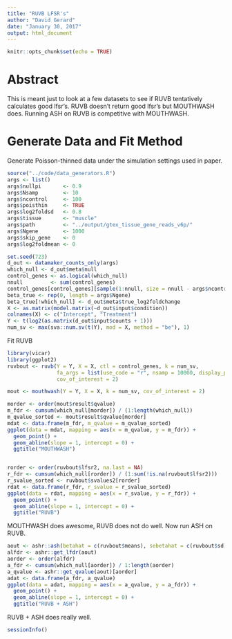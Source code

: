 ```yaml
---
title: "RUVB LFSR's"
author: "David Gerard"
date: "January 30, 2017"
output: html_document
---
```


```r
knitr::opts_chunk$set(echo = TRUE)
```


# Abstract

This is meant just to look at a few datasets to see if RUVB tentatively calculates good lfsr's. RUVB doesn't return good lfsr's but MOUTHWASH does. Running ASH on RUVB is competitive with MOUTHWASH.

# Generate Data and Fit Method

Generate Poisson-thinned data under the simulation settings used in paper.

```r
source("../code/data_generators.R")
args <- list()
args$nullpi       <- 0.9
args$Nsamp        <- 10
args$ncontrol     <- 100
args$poisthin     <- TRUE
args$log2foldsd   <- 0.8
args$tissue       <- "muscle"
args$path         <- "../output/gtex_tissue_gene_reads_v6p/"
args$Ngene        <- 1000
args$skip_gene    <- 0
args$log2foldmean <- 0

set.seed(723)
d_out <- datamaker_counts_only(args)
which_null <- d_out$meta$null
control_genes <- as.logical(which_null)
nnull         <- sum(control_genes)
control_genes[control_genes][sample(1:nnull, size = nnull - args$ncontrol)] <- FALSE
beta_true <- rep(0, length = args$Ngene)
beta_true[!which_null] <- d_out$meta$true_log2foldchange
X <- as.matrix(model.matrix(~d_out$input$condition))
colnames(X) <- c("Intercept", "Treatment")
Y <- t(log2(as.matrix(d_out$input$counts + 1)))
num_sv <- max(sva::num.sv(t(Y), mod = X, method = "be"), 1)
```

Fit RUVB

```r
library(vicar)
library(ggplot2)
ruvbout <- ruvb(Y = Y, X = X, ctl = control_genes, k = num_sv,
                fa_args = list(use_code = "r", nsamp = 10000, display_progress = FALSE),
                cov_of_interest = 2)

mout <- mouthwash(Y = Y, X = X, k = num_sv, cov_of_interest = 2)

morder <- order(mout$result$qvalue)
m_fdr <- cumsum(which_null[morder]) / (1:length(which_null))
m_qvalue_sorted <- mout$result$qvalue[morder]
mdat <- data.frame(m_fdr, m_qvalue = m_qvalue_sorted)
ggplot(data = mdat, mapping = aes(x = m_qvalue, y = m_fdr)) +
  geom_point() +
  geom_abline(slope = 1, intercept = 0) +
  ggtitle("MOUTHWASH")


rorder <- order(ruvbout$lfsr2, na.last = NA)
r_fdr <- cumsum(which_null[rorder]) / (1:sum(!is.na(ruvbout$lfsr2)))
r_svalue_sorted <- ruvbout$svalues2[rorder]
rdat <- data.frame(r_fdr, r_svalue = r_svalue_sorted)
ggplot(data = rdat, mapping = aes(x = r_svalue, y = r_fdr)) +
  geom_point() +
  geom_abline(slope = 1, intercept = 0) +
  ggtitle("RUVB")
```

MOUTHWASH does awesome, RUVB does not do well. Now run ASH on RUVB.

```r
aout <- ashr::ash(betahat = c(ruvbout$means), sebetahat = c(ruvbout$sd))
alfdr <- ashr::get_lfdr(aout)
aorder <- order(alfdr)
a_fdr <- cumsum(which_null[aorder]) / 1:length(aorder)
a_qvalue <- ashr::get_qvalue(aout)[aorder]
adat <- data.frame(a_fdr, a_qvalue)
ggplot(data = adat, mapping = aes(x = a_qvalue, y = a_fdr)) +
  geom_point() +
  geom_abline(slope = 1, intercept = 0) +
  ggtitle("RUVB + ASH")
```


RUVB + ASH does really well.

```r
sessionInfo()
```
